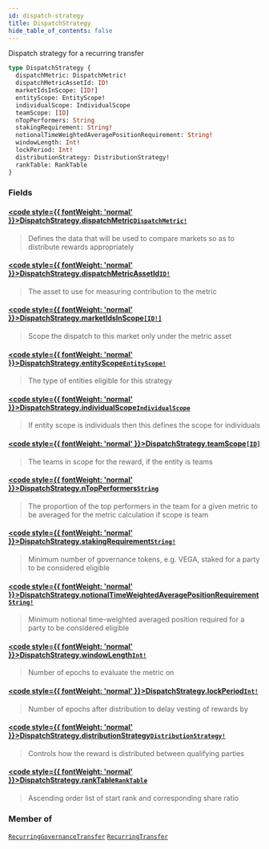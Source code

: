 ```yaml
---
id: dispatch-strategy
title: DispatchStrategy
hide_table_of_contents: false
---
```








Dispatch strategy for a recurring transfer

```graphql
type DispatchStrategy {
  dispatchMetric: DispatchMetric!
  dispatchMetricAssetId: ID!
  marketIdsInScope: [ID!]
  entityScope: EntityScope!
  individualScope: IndividualScope
  teamScope: [ID]
  nTopPerformers: String
  stakingRequirement: String!
  notionalTimeWeightedAveragePositionRequirement: String!
  windowLength: Int!
  lockPeriod: Int!
  distributionStrategy: DistributionStrategy!
  rankTable: RankTable
}
```


### Fields

#### [<code style={{ fontWeight: 'normal' }}>DispatchStrategy.<b>dispatchMetric</b></code>](#)<Bullet />[`DispatchMetric!`](/testnet/api/graphql/enums/dispatch-metric) <Badge class="secondary" text="non-null"/> <Badge class="secondary" text="enum"/>
> Defines the data that will be used to compare markets so as to distribute rewards appropriately
> 

#### [<code style={{ fontWeight: 'normal' }}>DispatchStrategy.<b>dispatchMetricAssetId</b></code>](#)<Bullet />[`ID!`](/testnet/api/graphql/scalars/id) <Badge class="secondary" text="non-null"/> <Badge class="secondary" text="scalar"/>
> The asset to use for measuring contribution to the metric
> 

#### [<code style={{ fontWeight: 'normal' }}>DispatchStrategy.<b>marketIdsInScope</b></code>](#)<Bullet />[`[ID!]`](/testnet/api/graphql/scalars/id) <Badge class="secondary" text="list"/> <Badge class="secondary" text="scalar"/>
> Scope the dispatch to this market only under the metric asset
> 

#### [<code style={{ fontWeight: 'normal' }}>DispatchStrategy.<b>entityScope</b></code>](#)<Bullet />[`EntityScope!`](/testnet/api/graphql/enums/entity-scope) <Badge class="secondary" text="non-null"/> <Badge class="secondary" text="enum"/>
> The type of entities eligible for this strategy
> 

#### [<code style={{ fontWeight: 'normal' }}>DispatchStrategy.<b>individualScope</b></code>](#)<Bullet />[`IndividualScope`](/testnet/api/graphql/enums/individual-scope) <Badge class="secondary" text="enum"/>
> If entity scope is individuals then this defines the scope for individuals
> 

#### [<code style={{ fontWeight: 'normal' }}>DispatchStrategy.<b>teamScope</b></code>](#)<Bullet />[`[ID]`](/testnet/api/graphql/scalars/id) <Badge class="secondary" text="list"/> <Badge class="secondary" text="scalar"/>
> The teams in scope for the reward, if the entity is teams
> 

#### [<code style={{ fontWeight: 'normal' }}>DispatchStrategy.<b>nTopPerformers</b></code>](#)<Bullet />[`String`](/testnet/api/graphql/scalars/string) <Badge class="secondary" text="scalar"/>
> The proportion of the top performers in the team for a given metric to be averaged for the metric calculation if scope is team
> 

#### [<code style={{ fontWeight: 'normal' }}>DispatchStrategy.<b>stakingRequirement</b></code>](#)<Bullet />[`String!`](/testnet/api/graphql/scalars/string) <Badge class="secondary" text="non-null"/> <Badge class="secondary" text="scalar"/>
> Minimum number of governance tokens, e.g. VEGA, staked for a party to be considered eligible
> 

#### [<code style={{ fontWeight: 'normal' }}>DispatchStrategy.<b>notionalTimeWeightedAveragePositionRequirement</b></code>](#)<Bullet />[`String!`](/testnet/api/graphql/scalars/string) <Badge class="secondary" text="non-null"/> <Badge class="secondary" text="scalar"/>
> Minimum notional time-weighted averaged position required for a party to be considered eligible
> 

#### [<code style={{ fontWeight: 'normal' }}>DispatchStrategy.<b>windowLength</b></code>](#)<Bullet />[`Int!`](/testnet/api/graphql/scalars/int) <Badge class="secondary" text="non-null"/> <Badge class="secondary" text="scalar"/>
> Number of epochs to evaluate the metric on
> 

#### [<code style={{ fontWeight: 'normal' }}>DispatchStrategy.<b>lockPeriod</b></code>](#)<Bullet />[`Int!`](/testnet/api/graphql/scalars/int) <Badge class="secondary" text="non-null"/> <Badge class="secondary" text="scalar"/>
> Number of epochs after distribution to delay vesting of rewards by
> 

#### [<code style={{ fontWeight: 'normal' }}>DispatchStrategy.<b>distributionStrategy</b></code>](#)<Bullet />[`DistributionStrategy!`](/testnet/api/graphql/enums/distribution-strategy) <Badge class="secondary" text="non-null"/> <Badge class="secondary" text="enum"/>
> Controls how the reward is distributed between qualifying parties
> 

#### [<code style={{ fontWeight: 'normal' }}>DispatchStrategy.<b>rankTable</b></code>](#)<Bullet />[`RankTable`](/testnet/api/graphql/objects/rank-table) <Badge class="secondary" text="object"/>
> Ascending order list of start rank and corresponding share ratio
> 



### Member of

[`RecurringGovernanceTransfer`](/testnet/api/graphql/objects/recurring-governance-transfer)  <Badge class="secondary" text="object"/><Bullet />[`RecurringTransfer`](/testnet/api/graphql/objects/recurring-transfer)  <Badge class="secondary" text="object"/>



